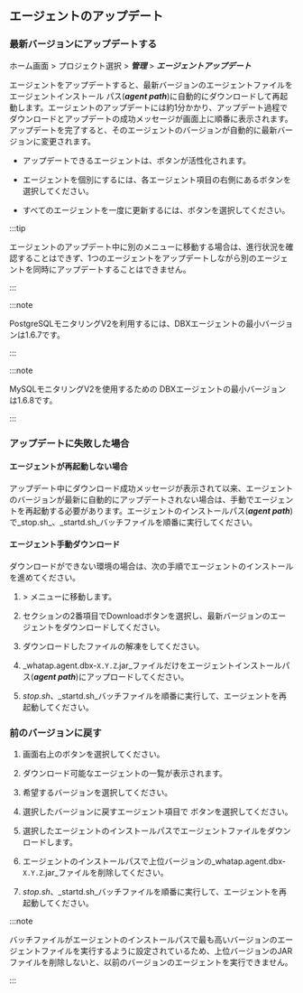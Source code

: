 ## エージェントのアップデート

### 最新バージョンにアップデートする

ホーム画面 > プロジェクト選択 > **_管理_** > **_エージェントアップデート_**

<ImgLang img='db-update-agent.png' desc='' />

エージェントをアップデートすると、最新バージョンのエージェントファイルをエージェントインストール パス(**_agent path_**)に自動的にダウンロードして再起動します。エージェントのアップデートには約1分かかり、アップデート過程でダウンロードとアップデートの成功メッセージが画面上に順番に表示されます。アップデートを完了すると、そのエージェントのバージョンが自動的に最新バージョンに変更されます。

-   アップデートできるエージェントは、<Cmdname sid="TTL06230" className="uitext" />ボタンが活性化されます。

-   エージェントを個別にするには、各エージェント項目の右側にある<Cmdname sid="TTL06230" className="uitext" />ボタンを選択してください。

-   すべてのエージェントを一度に更新するには、<Cmdname sid="DSC07289" className="uitext" />ボタンを選択してください。

:::tip

エージェントのアップデート中に別のメニューに移動する場合は、進行状況を確認することはできず、1つのエージェントをアップデートしながら別のエージェントを同時にアップデートすることはできません。

:::

<InDoc product='postgresql'>

:::note

PostgreSQLモニタリングV2を利用するには、DBXエージェントの最小バージョンは1.6.7です。

:::

</InDoc>

<InDoc product='mysql'>

:::note

MySQLモニタリングV2を使用するための DBXエージェントの最小バージョンは1.6.8です。

:::

</InDoc>

### アップデートに失敗した場合

#### エージェントが再起動しない場合

アップデート中にダウンロード成功メッセージが表示されて以来、エージェントのバージョンが最新に自動的にアップデートされない場合は、手動でエージェントを再起動する必要があります。エージェントのインストールパス(**_agent path_**)で_stop.sh_、_startd.sh_バッチファイルを順番に実行してください。

#### エージェント手動ダウンロード

ダウンロードができない環境の場合は、次の手順でエージェントのインストールを進めてください。

1.  <Cmdname sid="management" className="uitext" /> &gt; <Cmdname sid="agentInstall" className="uitext" />メニューに移動します。

2.  <Cmdname sid="agent-setup-guide" className="uitext" />セクションの2番項目で<span class="uitext">Download</span>ボタンを選択し、最新バージョンのエージェントをダウンロードしてください。

3.  ダウンロードしたファイルの解凍をしてください。

4.  _whatap.agent.dbx-`X.Y.Z`.jar_ファイルだけをエージェントインストールパス(**_agent path_**)にアップロードしてください。

5.  _stop.sh_、_startd.sh_バッチファイルを順番に実行して、エージェントを再起動してください。

### 前のバージョンに戻す

1.  画面右上の<Cmdname sid="goto_previous_version" className="uitext" />ボタンを選択してください。

2.  ダウンロード可能なエージェントの一覧が表示されます。

3.  希望するバージョンを選択してください。

4.  選択したバージョンに戻すエージェント項目で <Cmdname sid="download" className="uitext" />ボタンを選択してください。

5.  選択したエージェントのインストールパスでエージェントファイルをダウンロードします。

6.  エージェントのインストールパスで上位バージョンの_whatap.agent.dbx-`X.Y.Z`.jar_ファイルを削除してください。

7.  _stop.sh_、_startd.sh_バッチファイルを順番に実行して、エージェントを再起動してください。

:::note

バッチファイルがエージェントのインストールパスで最も高いバージョンのエージェントファイルを実行するように設定されているため、上位バージョンのJARファイルを削除しないと、以前のバージョンのエージェントを実行できません。

:::
